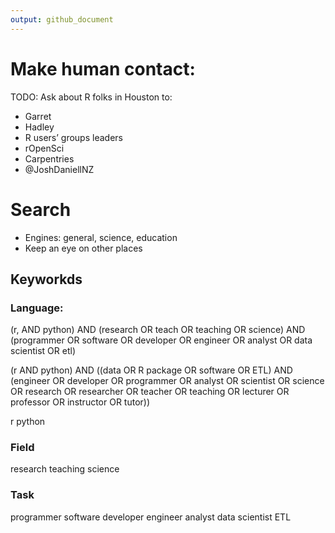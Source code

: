 ```yaml
---
output: github_document
---
```


# Make human contact:

TODO: Ask about R folks in Houston to:

* Garret
* Hadley
* R users' groups leaders
* rOpenSci
* Carpentries
* @JoshDaniellNZ

# Search

* Engines: general, science, education
* Keep an eye on other places

## Keyworkds

### Language:

(r, AND python) AND (research OR teach OR teaching OR science) AND (programmer OR software OR developer OR engineer OR analyst OR data scientist OR etl)

(r AND python) AND ((data OR R package OR software OR ETL) AND (engineer OR developer OR programmer OR analyst OR scientist OR science OR research OR researcher OR teacher OR teaching OR lecturer OR professor OR instructor OR tutor))

r
python

### Field

research
teaching
science

### Task

programmer
software
developer
engineer
analyst
data scientist
ETL

